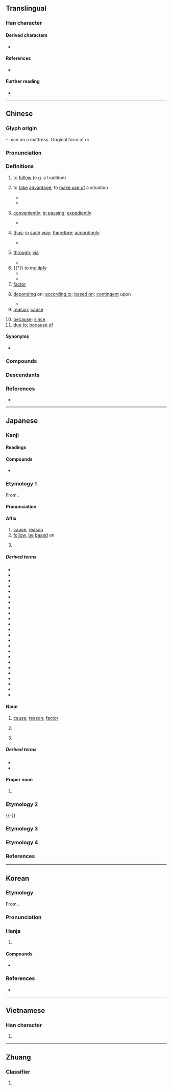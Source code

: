 {{also|囙}}
{{character info}}
{{commonscat}}
==Translingual==
{{stroke order|strokes=6}}
{{stroke order|type=animate}}

===Han character===
{{Han char|rn=31|rad=囗|as=03|sn=6|four=60430|canj=WK|ids=⿴囗大}}

====Derived characters====
* {{l|mul|[[𪜶]], [[𠗃]], [[咽]], [[㘻]], [[姻]], [[𢙫]], [[㧢]], [[洇]], [[栶]], [[烟]], [[㸶]], [[珚]], [[䄄]], [[胭]], [[䂩]], [[秵]], [[裀]], [[絪]]([[𬘡]]), [[䍰]], [[𨋳]], [[銦]]([[铟]]), [[鞇]], [[駰]]([[骃]]), [[𠡛]], [[欭]], [[恩]], [[茵]], [[筃]], [[氤]], [[𤶑]]}}

====References====
* {{Han ref|kx=0217.020|dkj=04693|dj=0444.030|hdz=10711.090|uh=56E0|ud=22240|bh=A65D|bd=42589}}

====Further reading====
* {{wikidatalite|Q54901185|因}}

----

==Chinese==
{{zh-forms|alt=囙}}

===Glyph origin===
{{Han etym}}
{{Han compound|囗|大|t1=sheet|t2=person|ls=ic}} – man on a mattress. Original form of {{och-l|裀|mat}} or {{och-l|茵|mattress; cushion}}.

===Pronunciation===
{{zh-pron
|m=yīn
|m-s=
|c=jan1
|c-t=
|g=
|h=pfs=yîn;gd=yin1
|j=ing1
|mb=éng
|md=ĭng
|mn=in
|mn-t=ing1
|w=1in
|x=in1
|mc=y
|oc=y
|ma=
|cat=n,prep,v,conj
}}

===Definitions===
{{zh-hanzi}}

# to [[follow]] (e.g. a tradition)
#: {{zh-x|因循守舊|to adhere to tradition}}
# {{lb|zh|archaic}} to [[take]] [[advantage]]; to [[make use of]] a situation
#* {{zh-x|^孔-父{fǔ} ^嘉 為{wéi} 司馬，^督 為{wéi} 大{tài}-宰，故 因 民 之 不堪 命，先 宣言 曰「司馬 則 然。」|(At the time) Kongfu Jia was the Marshal and Hua Du the Chancellor. Therefore the latter, '''making use of''' popular resentment (against frequent drafts), first spread the words that it was the Marshal that accented their suffering.|ref=Zuozhuan}}
#* {{zh-x|於 ^柯 之 會，^桓-公 欲 背 ^曹 ^沫 之 約，^管 ^仲 因 而 信 之。|At the Convention of Ke, {{w|Duke Huan of Qi|Duke Huan}} wanted to renege on his oath with Cao Mo. Yet {{w|Guan Zhong}}, '''taking advantage''' of the situation, greatly amplified the Duke's reputation of trustworthiness.|ref=Shiji}}
# {{lb|zh|archaic}} [[conveniently]]; [[in passing]]; [[expediently]]
#* {{zh-x|今 人 有 大功 而 擊-之，不義 也，不如 因 善 遇-之。|It is beneath ourselves to attack a person because of his merit. We had better, '''as a matter of convenience''', treat him with goodwill.|ref=Shiji}}
# {{lb|zh|archaic}} [[thus]]; [[in]] [[such]] [[way]]; [[therefore]]; [[accordingly]]
#* {{zh-x|初 欲 棄 之，因 名 曰 ^棄。|She wanted to abandon the infant at first, and '''thus''' named him "Qi", the abandoned one.|ref=Shiji}}
# {{lb|zh|archaic}} [[through]]; [[via]]
#* {{zh-x|^衛 ^鞅 聞 是 令 下，西 入 ^秦，因 ^景-監 求 見 ^孝-公。|{{w|Shang Yang|Yang of Wey}}, on hearing the decree's promulgation, left westward for Qin and sought the audience of {{w|Duke Xiao of Qin|Duke Xiao}} '''through''' the eunuch Jing.|ref=Shiji}}
# {{†}} to [[multiply]]
#* {{zh-x|令 兩 出-門 步-數 相{xiāng}乘{chéng}，因 而 四 之，為{wéi} 實。開方 除 之，即 得 邑 方。|Multiply the two distances to the respective portals, and '''multiply''' that product by four to obtain the quadruple as the operand. Take the square root of the operand, and one finds the side-length of the square equiareal to the rectangular town.|CL|ref={{circa2|2nd century {{BCE}}|short=yes}}, ''{{w|Nine Chapters on the Mathematical Art}}'' ({{lang|zh|《九章算術》}})}}
#* {{zh-x|以 六 因 之，得 一 丈 二 尺。|'''Multiply''' that number by six, and one obtains one ''zhang'' and two ''chi''.|CL|ref={{circa2|5th century|short=yes}}, ''{{w|Sunzi Suanjing}}'' ({{lang|zh|《孫子算經》}})}}
# [[factor]]
#: {{zh-x|因數|factor}}
# [[depend]]ing on; [[according to]]; [[base on|based on]]; [[contingent]] upon
#: {{zh-x|因人而異|to vary from one person to another}}
#: {{zh-x|因地制宜|to make plans '''according to''' local conditions}}
#* {{zh-x|若 因 過去 時，有 未來 現在：未來 及 現在，應{yīng} 在 過去 時。|If the present and the future were '''contingent on''' the past, then the present and the future would have existed in the past.|CL|ref={{circa2|409|short=yes}}, {{w|Kumārajīva}} ({{w2|zh|鳩摩羅什}}), translator. The ''{{w|Mūlamadhyamakakārikā}}'' by {{w|Nāgārjuna}} ({{lang|zh|《[[w:zh:中論|中論]]》}}). English text based on [http://www2.hf.uio.no/common/apps/permlink/permlink.php?app=polyglotta&context=record&uid=0884f19a-6be5-11df-870c-00215aecadea the translation] by Stephen Batchellor.}}
# [[reason]]; [[cause]]
#: {{zh-x|因果|'''cause''' and effect}}
#: {{zh-x|原因|cause; ground; justification}}
# [[because]]; [[since]]
# [[due to]]; [[because of]]
#: {{zh-x|因此|'''because of''' this; [[therefore]]; [[ergo]]}}

====Synonyms====
* {{sense|because}} {{zh-l|因為}}, {{zh-l|由於}}

===Compounds===
{{zh-der|因材施教|因此|因地制宜|因而|因果|因禍為福|因陋就簡|因人成事|因人而異|因人廢言|因時制宜|因式|因勢利導|因數|因素|因特網|因頭|因為|因襲|因小見大|因小失大|因循|因循守舊|因噎廢食|因由|因緣|因之|因子|咖啡因|因應|倒果為因|動因|不因親|不因人熱|前因|基因|公因數|不因|主因|宿因|因依|公因式|制動因子|內因|分解因式|三因佛性|元因|事出有因|因人|三世因果|可待因|因循坐誤|來因|因習|人因工程|因明|不因熱|因緣際會|因話隨話|惡因|因式分解|夙世因緣|因利乘便|因事制宜|因公殉職|後果前因|佛因|凝血因子|因陀羅|不因不由|基因治療|因難見巧|多因|因地|因式定理|因風吹火|功率因數|事因|因樹為屋|克雷因|因此上|天假因緣|因何|因應措施|基因突變|前因後果|因革|因緣巧合|因禍得福|因果律|因果報應|因數分解|因敵取資|因循苟且|因公假私|原因論|因公行私|因變數|原因|十二因緣|因果關係|因國|無因管理|病因|歸因|本因坊|海洛因|收因結果|成因|滅罪修因|種因|普魯卡因|相因|未了因|梅鶴因緣|無因|用天因地|生物因子|有因|投資誘因|推因|特殊因素|禍因惡積|死因|業因|達因|近因|蘭因絮果|結果收因|等因奉此|肇因|釋提桓因|香火因緣|誘因|遠因|緣因|陳陳相因|罪因|轉轉相因|起因|變因|質因數|萊因河|因弗基普|模因}}

===Descendants===
{{CJKV||いん|인|nhân}}

===References===
* {{R:twedu|A00726}}

----

==Japanese==

===Kanji===
{{ja-kanji|grade=5|rs=囗03}}

====Readings====
{{ja-readings
|goon=いん
|kanon=いん
|kun=よ-る, ちな-む
|nanori=なみ, ゆかり, よし, より
}}

====Compounds====
* {{ja-r|因幡|^いなば}}

===Etymology 1===
{{ja-kanjitab|いん|yomi=on}}

From {{der|ja|ltc|sort=いん|-}} {{ltc-l|因}}.

====Pronunciation====
{{ja-pron|いん|acc=1|acc_ref=DJR}}

====Affix====
{{ja-pos|affix|いん}}

# [[cause]], [[reason]]
# [[follow#Verb|follow]], [[be]] [[based]] on
# {{short for|ja|[[因幡]][[因幡国|国]]|tr=Inaba no kuni|dot=:|sort=いん}} {{w|Inaba Province}}

=====Derived terms=====
{{der-top3}}
* {{ja-r|因%果|いん%が}}
* {{ja-r|因%業|いん%ごう}}
* {{ja-r|因%子|いん%し}}
* {{ja-r|因%州|^いん%しゅう}}
* {{ja-r|因%習|いん%しゅう}}
* {{ja-r|因%循|いん%じゅん}}
* {{ja-r|因%縁|いん%ねん}}
* {{ja-r|因%由|いん%ゆう}}
* {{ja-r|一%因|いち%いん}}
* {{ja-r|遠%因|えん%いん}}
* {{ja-r|起%因|き%いん}}
* {{ja-r|近%因|きん%いん}}
* {{ja-r|偶%因|ぐい%いん}}
* {{ja-r|原%因|げん%いん}}
* {{ja-r|死%因|し%いん}}
* {{ja-r|主%因|しゅ%いん}}
* {{ja-r|勝%因|しょう%いん}}
* {{ja-r|真%因|しん%いん}}
* {{ja-r|成%因|せい%いん}}
* {{ja-r|素%因|そ%いん}}
* {{ja-r|敗%因|はい%いん}}
* {{ja-r|病%因|びょう%いん}}
* {{ja-r|誘%因|ゆう%いん}}
* {{ja-r|要%因|よう%いん}}
{{der-bottom}}

====Noun====
{{ja-noun|いん}}

# [[cause]]; [[reason]]; [[factor]]
# {{lb|ja|Buddhism}} {{rfdef|ja}}
# {{lb|ja|Indian logic}} {{rfdef|ja}}

=====Derived terms=====
* {{ja-r|因する|いんする}}
* {{ja-r|因%数|いん%すう}}

====Proper noun====
{{ja-pos|proper|いん}}

# {{surname|ja|sort=いん|A=a|nodot=1}}

===Etymology 2===
{{ja-kanjitab|yomi=k|ちな|o1=み}}
{{ja-see|ちなみ}}
{{-}}

===Etymology 3===
{{ja-kanjitab|yomi=n|よし}}
{{ja-see|よし}}

===Etymology 4===
{{ja-kanjitab|yomi=n|よすが}}
{{ja-see|よすが}}

===References===
<references/>

----

==Korean==

===Etymology===
From {{der|ko|ltc|sort=인|-}} {{ltc-l|因}}.
{{hanja-ety
|dk={{okm-l|ᅙᅵᆫ|qìn|link=no}}
|m3={{okm-l|인|in}}
|m3h={{okm-l|인[[ᄒᆞ다|ᄒᆞᆯ]]|in-hol}}
}}
===Pronunciation===
{{ko-hanja-pron|인}}

===Hanja===
{{ko-hanja-search}}
{{ko-hanja|인하다|인할|인}}

# {{hanja form of|[[인#cause|인]]|[[cause]]}}

====Compounds====
{{der-top3|Compounds}}
* {{ko-l|원인|[[cause]]|原因}}
{{der-bottom}}

===References===
* {{R:hanjadoc|1666}}

----

==Vietnamese==

===Han character===
{{vi-readings|reading=nhân, nhằn, dăn, nhăn, nhơn|rs=囗03}}

# {{rfdef|vi|sort=囗03}}

----

==Zhuang==

===Classifier===
{{za-head|classifier}}

# {{za-sawndip form of|aen}}